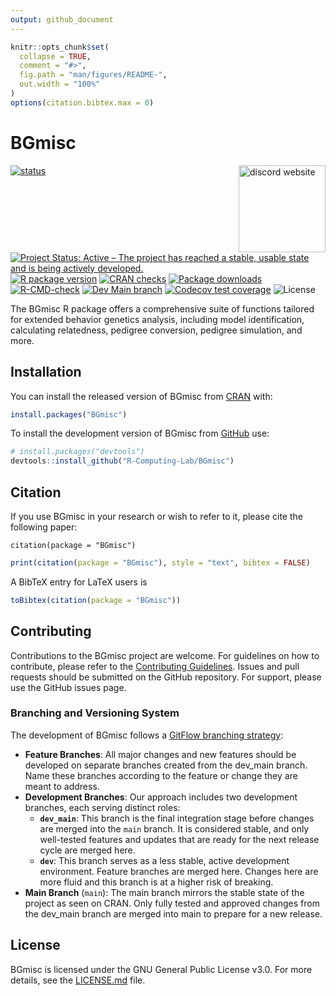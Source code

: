 ```yaml
---
output: github_document
---
```


<!-- README.md is generated from README.Rmd. Please edit that file -->

```r
knitr::opts_chunk$set(
  collapse = TRUE,
  comment = "#>",
  fig.path = "man/figures/README-",
  out.width = "100%"
)
options(citation.bibtex.max = 0)
```

# BGmisc

<!-- badges: start -->
<a href="https://r-computing-lab.github.io/BGmisc/"><img src="man/figures/hex.png" align="right" height="139" alt="discord website" /></a>
[![status](https://joss.theoj.org/papers/ee3a025be4f61584f977a7657d936187/status.svg)](https://joss.theoj.org/papers/10.21105/joss.06203) </br>
[![Project Status: Active – The project has reached a stable, usable state and is being actively developed.](https://www.repostatus.org/badges/latest/active.svg)](https://www.repostatus.org/#active)
[![R package version](https://www.r-pkg.org/badges/version/BGmisc)](https://cran.r-project.org/package=BGmisc)
[![CRAN checks](https://badges.cranchecks.info/worst/BGmisc.svg)](https://cran.r-project.org/web/checks/check_results_BGmisc.html)
[![Package downloads](https://cranlogs.r-pkg.org/badges/grand-total/BGmisc)](https://cran.r-project.org/package=BGmisc)</br>
[![R-CMD-check](https://github.com/R-Computing-Lab/BGmisc/actions/workflows/R-CMD-check.yaml/badge.svg)](https://github.com/R-Computing-Lab/BGmisc/actions/workflows/R-CMD-check.yaml)
[![Dev Main branch](https://github.com/R-Computing-Lab/BGmisc/actions/workflows/R-CMD-dev_maincheck.yaml/badge.svg)](https://github.com/R-Computing-Lab/BGmisc/actions/workflows/R-CMD-dev_maincheck.yaml)
[![Codecov test coverage](https://codecov.io/gh/R-Computing-Lab/BGmisc/graph/badge.svg?token=2IARK2XSA6)](https://app.codecov.io/gh/R-Computing-Lab/BGmisc)
![License](https://img.shields.io/badge/License-GPL_v3-blue.svg)
<!-- badges: end -->

The BGmisc R package offers a comprehensive suite of functions tailored for extended behavior genetics analysis, including model identification, calculating relatedness, pedigree conversion, pedigree simulation, and more.

## Installation

You can install the released version of BGmisc from [CRAN](https://cran.r-project.org/) with:

```r
install.packages("BGmisc")
```

To install the development version of BGmisc from [GitHub](https://github.com/) use:

```r
# install.packages("devtools")
devtools::install_github("R-Computing-Lab/BGmisc")
```

## Citation

If you use BGmisc in your research or wish to refer to it, please cite the following paper:

```
citation(package = "BGmisc")
```
```r
print(citation(package = "BGmisc"), style = "text", bibtex = FALSE)
```

A BibTeX entry for LaTeX users is
```r
toBibtex(citation(package = "BGmisc"))
```

## Contributing
Contributions to the BGmisc project are welcome. For guidelines on how to contribute, please refer to the [Contributing Guidelines](https://github.com/R-Computing-Lab/BGmisc/blob/main/CONTRIBUTING.md). Issues and pull requests should be submitted on the GitHub repository. For support, please use the GitHub issues page.


### Branching and Versioning System
The development of BGmisc follows a [GitFlow branching strategy](https://tilburgsciencehub.com/topics/automation/version-control/advanced-git/git-branching-strategies/):

- **Feature Branches**: All major changes and new features should be developed on separate branches created from the dev_main branch. Name these branches according to the feature or change they are meant to address.
- **Development Branches**: Our approach includes two development branches, each serving distinct roles:
  - **`dev_main`**: This branch is the final integration stage before changes are merged into the `main` branch. It is considered stable, and only well-tested features and updates that are ready for the next release cycle are merged here.
  - **`dev`**: This branch serves as a less stable, active development environment. Feature branches are merged here. Changes here are more fluid and this branch is at a higher risk of breaking.
- **Main Branch** (`main`): The main branch mirrors the stable state of the project as seen on CRAN. Only fully tested and approved changes from the dev_main branch are merged into main to prepare for a new release.


## License
BGmisc is licensed under the GNU General Public License v3.0. For more details, see the [LICENSE.md](https://github.com/R-Computing-Lab/BGmisc/blob/main/LICENSE.md) file.

